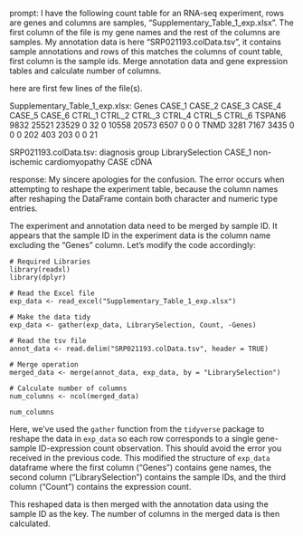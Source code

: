 prompt:
I have the following count table for an RNA-seq experiment, rows are genes and columns are samples, "Supplementary_Table_1_exp.xlsx". The first column of the file is my gene names and the rest of the columns are samples. My annotation data is here  "SRP021193.colData.tsv", it contains sample annotations and rows of this matches the columns of count table, first column is the sample ids. Merge annotation data and gene expression tables and calculate number of columns.

here are first few lines of the file(s).

Supplementary_Table_1_exp.xlsx:
Genes	CASE_1	CASE_2	CASE_3	CASE_4	CASE_5	CASE_6	CTRL_1	CTRL_2	CTRL_3	CTRL_4	CTRL_5	CTRL_6
TSPAN6	9832	25521	23529	0	32	0	10558	20573	6507	0	0	 0
TNMD	3281	 7167	 3435	0	 0	0	  202	  403	 203	0	0	21


SRP021193.colData.tsv:
diagnosis	group	LibrarySelection
CASE_1	non-ischemic cardiomyopathy	CASE	cDNA


response:
My sincere apologies for the confusion. The error occurs when attempting to reshape the experiment table, because the column names after reshaping the DataFrame contain both character and numeric type entries. 

The experiment and annotation data need to be merged by sample ID. It appears that the sample ID in the experiment data is the column name excluding the "Genes" column. Let's modify the code accordingly:

```
# Required Libraries
library(readxl)
library(dplyr)

# Read the Excel file
exp_data <- read_excel("Supplementary_Table_1_exp.xlsx")

# Make the data tidy
exp_data <- gather(exp_data, LibrarySelection, Count, -Genes)

# Read the tsv file
annot_data <- read.delim("SRP021193.colData.tsv", header = TRUE)

# Merge operation
merged_data <- merge(annot_data, exp_data, by = "LibrarySelection")

# Calculate number of columns
num_columns <- ncol(merged_data)

num_columns
```

Here, we've used the `gather` function from the `tidyverse` package to reshape the data in `exp_data` so each row corresponds to a single gene-sample ID-expression count observation. This should avoid the error you received in the previous code. This modified the structure of `exp_data` dataframe where the first column ("Genes") contains gene names, the second column ("LibrarySelection") contains the sample IDs, and the third column ("Count") contains the expression count. 

This reshaped data is then merged with the annotation data using the sample ID as the key. The number of columns in the merged data is then calculated.
